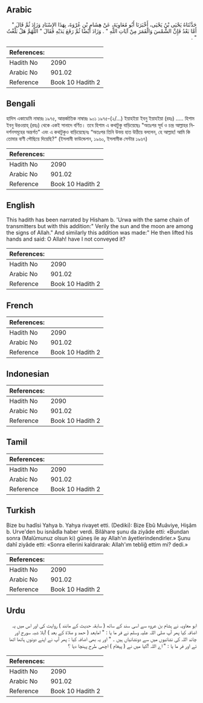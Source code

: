## Arabic


<div dir="rtl" lang="ar" style={{fontSize:'larger',backgroundColor:'#f8f9fa',padding:20}}>
حَدَّثَنَاهُ يَحْيَى بْنُ يَحْيَى، أَخْبَرَنَا أَبُو مُعَاوِيَةَ، عَنْ هِشَامِ بْنِ عُرْوَةَ، بِهَذَا الإِسْنَادِ وَزَادَ ثُمَّ قَالَ ‏"‏ أَمَّا بَعْدُ فَإِنَّ الشَّمْسَ وَالْقَمَرَ مِنْ آيَاتِ اللَّهِ ‏"‏ ‏.‏ وَزَادَ أَيْضًا ثُمَّ رَفَعَ يَدَيْهِ فَقَالَ ‏"‏ اللَّهُمَّ هَلْ بَلَّغْتُ ‏"‏ ‏.‏
</div>
<div style={{backgroundColor:'#f8f9fa',padding:20, marginBottom: 10}}><table> <thead> <tr> <th>References:</th> <th></th> </tr> </thead> <tbody><tr><td>Hadith No</td><td>2090</td></tr><tr><td>Arabic No</td><td>901.02</td></tr><tr><td>Reference</td><td>Book 10 Hadith 2</td></tr></tbody></table></div>

## Bengali


<div dir="ltr" lang="bn" style={{fontSize:'larger',backgroundColor:'#f8f9fa',padding:20}}>
হাদিস একাডেমি নাম্বারঃ ১৯৭৫, আন্তর্জাতিক নাম্বারঃ ৯০১ ১৯৭৫-(২/...) ইয়াহইয়া ইবনু ইয়াহইয়া (রহঃ) ..... হিশাম ইবনু উরওয়াহ্ (রহঃ) থেকে একই সানাদে বর্ণিত। তবে হিশাম এ কথাটুকু বাড়িয়েছেঃ "অতঃপর সূর্য ও চন্দ্র আল্লাহর নিদর্শনসমূহের অন্তর্গত" এবং এ কথাটুকুও বাড়িয়েছেনঃ “অতঃপর তিনি উভয় হাত উঠিয়ে বললেন, হে আল্লাহ! আমি কি তোমার বাণী পৌছিয়ে দিয়েছি?" (ইসলামী ফাউন্ডেশন, ১৯৬০, ইসলামীক সেন্টার ১৯৬৭)
</div>
<div style={{backgroundColor:'#f8f9fa',padding:20, marginBottom: 10}}><table> <thead> <tr> <th>References:</th> <th></th> </tr> </thead> <tbody><tr><td>Hadith No</td><td>2090</td></tr><tr><td>Arabic No</td><td>901.02</td></tr><tr><td>Reference</td><td>Book 10 Hadith 2</td></tr></tbody></table></div>

## English


<div dir="ltr" lang="en" style={{fontSize:'larger',backgroundColor:'#f8f9fa',padding:20}}>
This hadith has been narrated by Hisham b. 'Urwa with the same chain of transmitters but with this addition:" Verily the sun and the moon are among the signs of Allah." And similarly this addition was made:" He then lifted his hands and said: O Allah! have I not conveyed it?
</div>
<div style={{backgroundColor:'#f8f9fa',padding:20, marginBottom: 10}}><table> <thead> <tr> <th>References:</th> <th></th> </tr> </thead> <tbody><tr><td>Hadith No</td><td>2090</td></tr><tr><td>Arabic No</td><td>901.02</td></tr><tr><td>Reference</td><td>Book 10 Hadith 2</td></tr></tbody></table></div>

## French


<div dir="ltr" lang="fr" style={{fontSize:'larger',backgroundColor:'#f8f9fa',padding:20}}>

</div>
<div style={{backgroundColor:'#f8f9fa',padding:20, marginBottom: 10}}><table> <thead> <tr> <th>References:</th> <th></th> </tr> </thead> <tbody><tr><td>Hadith No</td><td>2090</td></tr><tr><td>Arabic No</td><td>901.02</td></tr><tr><td>Reference</td><td>Book 10 Hadith 2</td></tr></tbody></table></div>

## Indonesian


<div dir="ltr" lang="id" style={{fontSize:'larger',backgroundColor:'#f8f9fa',padding:20}}>

</div>
<div style={{backgroundColor:'#f8f9fa',padding:20, marginBottom: 10}}><table> <thead> <tr> <th>References:</th> <th></th> </tr> </thead> <tbody><tr><td>Hadith No</td><td>2090</td></tr><tr><td>Arabic No</td><td>901.02</td></tr><tr><td>Reference</td><td>Book 10 Hadith 2</td></tr></tbody></table></div>

## Tamil


<div dir="ltr" lang="ta" style={{fontSize:'larger',backgroundColor:'#f8f9fa',padding:20}}>

</div>
<div style={{backgroundColor:'#f8f9fa',padding:20, marginBottom: 10}}><table> <thead> <tr> <th>References:</th> <th></th> </tr> </thead> <tbody><tr><td>Hadith No</td><td>2090</td></tr><tr><td>Arabic No</td><td>901.02</td></tr><tr><td>Reference</td><td>Book 10 Hadith 2</td></tr></tbody></table></div>

## Turkish


<div dir="ltr" lang="tr" style={{fontSize:'larger',backgroundColor:'#f8f9fa',padding:20}}>
Bize bu hadîsi Yahya b. Yahya rivayet etti. (Dediki): Bize Ebû Muâviye, Hişâm b. Urve'den bu isnâdla haber verdi. Bilâhare şunu da ziyâde etti: «Bundan sonra (Malûmunuz olsun ki) güneş ile ay Allah'ın âyetlerindendirler.» Şunu dahî ziyâde etti: «Sonra ellerini kaldırarak: Allah'ım tebliğ ettim mi? dedi.»
</div>
<div style={{backgroundColor:'#f8f9fa',padding:20, marginBottom: 10}}><table> <thead> <tr> <th>References:</th> <th></th> </tr> </thead> <tbody><tr><td>Hadith No</td><td>2090</td></tr><tr><td>Arabic No</td><td>901.02</td></tr><tr><td>Reference</td><td>Book 10 Hadith 2</td></tr></tbody></table></div>

## Urdu


<div dir="rtl" lang="ur" style={{fontSize:'larger',backgroundColor:'#f8f9fa',padding:20}}>
ابو معاویہ نے ہشام بن عروہ سے اسی سند کے ساتھ ( سابقہ حدیث کے مانند ) روایت کی اور اس میں یہ اضافہ کیا پھر آپ صلی اللہ علیہ وسلم نے فر ما یا : " امابعد ( حمد و صلاۃ کے بعد ) !بلا شبہ سورج اور چاند اللہ کی نشانیوں میں سے دونشانیاں ہیں ۔ " اور یہ بھی اضافہ کیا : پھر آپ نے اپنے دونوں ہاتھا اٹھا ئے اور فر ما یا : " اے اللہ !کیا میں نے ( پیغام ) اچھی طرح پہنچا دیا ؟
</div>
<div style={{backgroundColor:'#f8f9fa',padding:20, marginBottom: 10}}><table> <thead> <tr> <th>References:</th> <th></th> </tr> </thead> <tbody><tr><td>Hadith No</td><td>2090</td></tr><tr><td>Arabic No</td><td>901.02</td></tr><tr><td>Reference</td><td>Book 10 Hadith 2</td></tr></tbody></table></div>